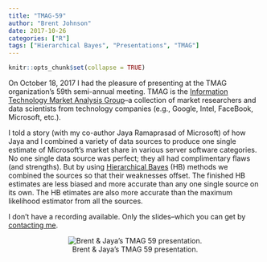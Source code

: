 ```yaml
---
title: "TMAG-59"
author: "Brent Johnson"
date: 2017-10-26
categories: ["R"]
tags: ["Hierarchical Bayes", "Presentations", "TMAG"]
---
```


```r
knitr::opts_chunk$set(collapse = TRUE)
```

On October 18, 2017 I had the pleasure of presenting at the TMAG organization's 59th semi-annual meeting.  TMAG is the [Information Technology Market Analysis Group](https://iprcorp.com/industry/)--a collection of market researchers and data scientists from technology companies (e.g., Google, Intel, FaceBook, Microsoft, etc.). 

I told a story (with my co-author Jaya Ramaprasad of Microsoft) of how Jaya and I combined a variety of data sources to produce one single estimate of Microsoft's market share in various server software categories.  No one single data source was perfect; they all had complimentary flaws (and strengths). But by using [Hierarchical Bayes](https://en.wikipedia.org/wiki/Bayesian_hierarchical_modeling) (HB) methods we combined the sources so that their weaknesses offset. The finished HB estimates are less biased and more accurate than any one single source on its own. The HB etimates are also more accurate than the maximum likelihood estimator from all the sources.

I don't have a recording available. Only the slides--which you can get by [contacting me](mailto:brent@centralmoment.com).

<center>![Brent & Jaya's TMAG 59 presentation.](/img/TMAG_59_cover.png)</center>

